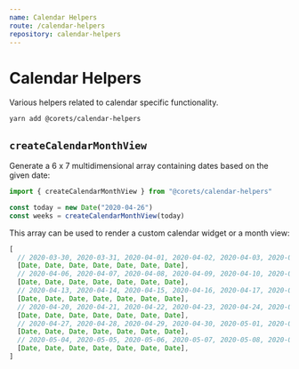 ```yaml
---
name: Calendar Helpers
route: /calendar-helpers
repository: calendar-helpers
---
```


# Calendar Helpers

Various helpers related to calendar specific functionality.

```bash
yarn add @corets/calendar-helpers
```

## `createCalendarMonthView`

Generate a 6 x 7 multidimensional array containing dates based on the given date:

```ts
import { createCalendarMonthView } from "@corets/calendar-helpers"

const today = new Date("2020-04-26")
const weeks = createCalendarMonthView(today)
```

This array can be used to render a custom calendar widget or a month view:

```ts
[
  // 2020-03-30, 2020-03-31, 2020-04-01, 2020-04-02, 2020-04-03, 2020-04-04, 2020-04-05
  [Date, Date, Date, Date, Date, Date, Date],
  // 2020-04-06, 2020-04-07, 2020-04-08, 2020-04-09, 2020-04-10, 2020-04-11, 2020-04-12
  [Date, Date, Date, Date, Date, Date, Date],
  // 2020-04-13, 2020-04-14, 2020-04-15, 2020-04-16, 2020-04-17, 2020-04-18, 2020-04-19
  [Date, Date, Date, Date, Date, Date, Date],
  // 2020-04-20, 2020-04-21, 2020-04-22, 2020-04-23, 2020-04-24, 2020-04-25, 2020-04-26
  [Date, Date, Date, Date, Date, Date, Date],
  // 2020-04-27, 2020-04-28, 2020-04-29, 2020-04-30, 2020-05-01, 2020-05-02, 2020-05-03
  [Date, Date, Date, Date, Date, Date, Date],
  // 2020-05-04, 2020-05-05, 2020-05-06, 2020-05-07, 2020-05-08, 2020-05-09, 2020-05-10
  [Date, Date, Date, Date, Date, Date, Date],
]
```
